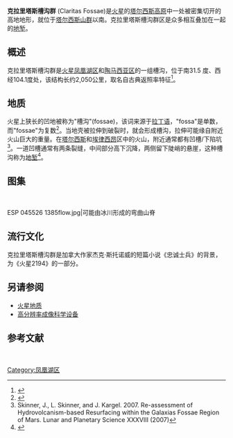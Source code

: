 {{Infobox feature on celestial object
|name= 克拉里塔斯槽沟群
|image= Claritas Fossae.jpg
|caption= [[高分辨率成像科学设备|高分辨率成像科学设备]]看到的克拉里塔斯槽沟群，注意陡峭的悬崖。
|coordinates = {{coord|31.5|S|104.1|W|globe:mars_type:landmark|display=inline,title}}
|length = 2050公里
}}
'''克拉里塔斯槽沟群''' (Claritas Fossae)是[[火星|火星]]的[[塔尔西斯|塔尔西斯高原]]中一处被密集切开的高地地形，就位于[[塔尔西斯山群|塔尔西斯山群]]以南。克拉里塔斯槽沟群区是众多相互叠加在一起的[[地堑|地堑]]。

==概述==
克拉里塔斯槽沟群是[[火星|火星]][[凤凰湖区|凤凰湖区]]和[[陶马斯区|陶马西亚区]]的一组槽沟，位于南31.5 度、西经104.1度处，该结构长约2,050公里，取名自古典返照率特征<ref>{{Cite web |url=http://planetarynames.wr.usgs.gov/ |title=存档副本 |accessdate=2020-12-19 |archive-date=2018-12-25 |archive-url=https://web.archive.org/web/20181225170157/https://planetarynames.wr.usgs.gov/ |dead-url=no }}</ref>。

==地质==
火星上狭长的凹地被称为"槽沟"(fossae)，该词来源于[[拉丁语|拉丁语]]，"fossa"是单数，而"fossae"为复数<ref>{{Cite web |url=http://www.marsartgallery.com/marsnames.html |title=存档副本 |accessdate=2020-11-22 |archive-date=2016-07-24 |archive-url=https://web.archive.org/web/20160724165842/http://www.marsartgallery.com/marsnames.html |dead-url=no }}</ref>。当地壳被拉伸到破裂时，就会形成槽沟，拉伸可能缘自附近火山巨大的重量。在[[塔尔西斯|塔尔西斯]]和[[埃律西昂平原|埃律西昂]]区中的火山，附近通常都有凹槽/下陷坑<ref>Skinner, J., L. Skinner, and J. Kargel. 2007. Re-assessment of Hydrovolcanism-based Resurfacing within the Galaxias Fossae Region of Mars. Lunar and Planetary Science XXXVIII (2007)</ref>。一道凹槽通常有两条裂缝，中间部分高下沉降，两侧留下陡峭的悬崖，这种槽沟称为[[地堑|地堑]]<ref>{{Cite web |url=http://hirise.lpl.arizona.edu/PSP_008641_2105 |title=存档副本 |accessdate=2020-11-22 |archive-date=2017-09-11 |archive-url=https://web.archive.org/web/20170911071734/https://hirise.lpl.arizona.edu/PSP_008641_2105 |dead-url=no }}</ref>。

==图集==
 
<gallery class="center" widths="190px" heights="180px" >
ESP 045526 1385flow.jpg|可能由冰川形成的弯曲山脊</gallery>
== 流行文化 ==
克拉里塔斯槽沟群是加拿大作家杰克·斯托诺威的短篇小说《忠诚士兵》的背景，为《火星2194》的一部分。
==另请参阅==
* [[火星地质|火星地质]]
* [[高分辨率成像科学设备|高分辨率成像科学设备]]
==参考文献==
{{reflist}}
 
[[Category:凤凰湖区|Category:凤凰湖区]]